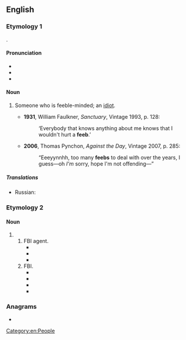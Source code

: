 ==English==

===Etymology 1===
{{clipping|en|feeble-minded}}.

====Pronunciation====
* {{IPA|en|/fiːb/}}
* {{audio|en|En-au-feeb.ogg|Audio (AU)}}
* {{rhymes|en|iːb|s=1}}

====Noun====
{{en-noun}}

# {{lb|en|US|slang}} Someone who is feeble-minded; an [[idiot]].
#* '''1931''', William Faulkner, ''Sanctuary'', Vintage 1993, p. 128:
#*: ‘Everybody that knows anything about me knows that I wouldn't hurt a '''feeb'''.’
#* '''2006''', Thomas Pynchon, ''Against the Day'', Vintage 2007, p. 285:
#*: “Eeeyynnhh, too many '''feebs''' to deal with over the years, I guess—oh ''I'm'' sorry, hope I'm not offending—”

=====Translations=====
{{trans-top|Someone who is feeble-minded; an idiot}}
* Russian: {{t+|ru|крети́н|m}}
{{trans-mid}}
{{trans-bottom}}

===Etymology 2===

====Noun====
{{en-noun|~}}

# {{alt form|en|Feeb}}
## FBI agent.
##* {{quote-book|en|year=1979| title=The Truth about Peter Harley |author=James Mills | page=19| passage=I ignored the bait until she said she couldn't understand why Harley had wanted to be a drug agent instead of "a '''feeb'''."}}
##* {{quote-book|en|year=1990| title=America's Heroes |author=Robert Coram | page=135| passage=When Lance was introduced, he held out his hand toward the '''feeb''' and said, “Hi, I'm current occupant:” The FBI agent was so nervous about the chopper flight he never noticed. }}
##* {{quote-book|en|year=2014| title=Oblivion Pact|author=Don Pendleton | page=| passage=“Surrender, '''feeb'''! Only I can save her!” Kegan boasted, firing short bursts from his weapon about randomly. }}
## FBI.
##* {{quote-book|en|year=1994 | title=Dead Ringer|author=William Gately, ‎Yvette Fernández | page=214| passage=This '''feeb''' supervisor here says he's shuttin' this case down at two o'clock, which means putting the dope on the street without the money, even if they can get it together.}}
##* {{quote-book|en|year=2008| title=To Saint Patrick |author=Eghosa Imasuen | page=189| passage=Your presence is requested in the '''feeb''' liaison office by my boss, Agent Jinadu.}}
##* {{quote-book|en|year=2010| title=Harold's World |author=Max Salt | page=41| passage=It's rare, but sometimes he encounters skepticism in the cops he works with—cops who had a '''feeb''' profiler forced on them by their superiors, and perceive this as a vote of no confidence in their own abilities. }}
##* {{quote-journal|en|date=February 28, 2012|work=AV Club|title=Justified: “The Man Behind The Curtain”|author=Noel Murray|volume=|number=|passage=This week, Stephen Tobolowsky and Max Perlich join the party: the former as a “'''feeb'''” agent warning Raylan away from the latter, who’s playing Detroit crime prince Sammy Tonin.}}

===Anagrams===
* {{anagrams|en|a=beef|beef}}

[[Category:en:People]]